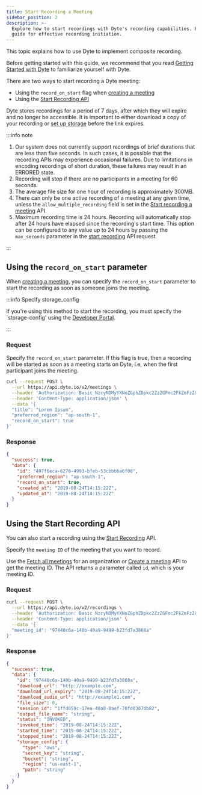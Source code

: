 ```yaml
---
title: Start Recording a Meeting
sidebar_position: 2
description: >-
  Explore how to start recordings with Dyte's recording capabilities. Follow our
  guide for effective recording initiation.
---
```


This topic explains how to use Dyte to implement composite recording.

Before getting started with this guide, we recommend that you read
[Getting Started with Dyte](/getting-started) to familiarize yourself with Dyte.

There are two ways to start recording a Dyte meeting:

- Using the `record_on_start` flag when
  [creating a meeting](/api/?v=v2#/operations/create_meeting)
- Using the [Start Recording API](/api/?v=v2#/operations/start_recording)

Dyte stores recordings for a period of 7 days, after which they will expire and no longer be accessible. It is important to either download a copy of your recording or [set up storage](/guides/recording/custom-cloud-storage#set-storage-configuration) before the link expires.

:::info note

1. Our system does not currently support recordings of brief durations that are less than five seconds. In such cases, it is possible that the recording APIs may experience occasional failures. Due to limitations in encoding recordings of short duration, these failures may result in an ERRORED state.
2. Recording will stop if there are no participants in a meeting for 60 seconds.
3. The average file size for one hour of recording is approximately 300MB.
4. There can only be one active recording of a meeting at any given time, unless the `allow_multiple_recording` field is set in the [Start recording a meeting](/api#/operations/start_recording) API.
5. Maximum recording time is 24 hours. Recording will automatically stop after
   24 hours have elapsed since the recording's start time. This option can be
   configured to any value up to 24 hours by passing the `max_seconds` parameter
   in the [start recording](/api/?v=v2#/operations/start_recording) API request.

:::

## Using the `record_on_start` parameter

When [creating a meeting](/api/?v=v2#/operations/create_meeting), you can
specify the `record_on_start` parameter to start the recording as soon as someone joins the
meeting.

:::info Specify storage_config

If you're using this method to start the recording, you must specify the
`storage-config' using the [Developer Portal](https://dev.dyte.io/).

:::

### Request

Specify the `record_on_start` parameter. If this flag is true, then a recording
will be started as soon as a meeting starts on Dyte, i.e, when the first
participant joins the meeting.

```bash
curl --request POST \
  --url https://api.dyte.io/v2/meetings \
  --header 'Authorization: Basic NzcyNDMyYXNoZGphZDpkc2ZzZGFmc2FkZmFzZGZzZGY=' \
  --header 'Content-Type: application/json' \
  --data '{
  "title": "Lorem Ipsum",
  "preferred_region": "ap-south-1",
  "record_on_start": true
}'
```

### Response

```json
{
  "success": true,
  "data": {
    "id": "497f6eca-6276-4993-bfeb-53cbbbba6f08",
    "preferred_region": "ap-south-1",
    "record_on_start": true,
    "created_at": "2019-08-24T14:15:22Z",
    "updated_at": "2019-08-24T14:15:22Z"
  }
}
```

## Using the Start Recording API

You can also start a recording using the
[Start Recording](/api/?v=v2#/operations/start_recording) API.

Specify the `meeting ID` of the meeting that you want to record.

Use the [Fetch all meetings](/api?v=v2#/operations/get_all_meetings) for an
organization or [Create a meeting](/api?v=v2#/operations/create_meeting) API to
get the meeting ID. The API returns a parameter called `id`, which is your
meeting ID.

### Request

```bash title="Calling Start Recording API"
curl --request POST \
  --url https://api.dyte.io/v2/recordings \
  --header 'Authorization: Basic NzcyNDMyYXNoZGphZDpkc2ZzZGFmc2FkZmFzZGZzZGY=' \
  --header 'Content-Type: application/json' \
  --data '{
  "meeting_id": "97440c6a-140b-40a9-9499-b23fd7a3868a"
}'
```

### Response

```json
{
  "success": true,
  "data": {
    "id": "97440c6a-140b-40a9-9499-b23fd7a3868a",
    "download_url": "http://example.com",
    "download_url_expiry": "2019-08-24T14:15:22Z",
    "download_audio_url": "http://example1.com",
    "file_size": 0,
    "session_id": "1ffd059c-17ea-40a8-8aef-70fd0307db82",
    "output_file_name": "string",
    "status": "INVOKED",
    "invoked_time": "2019-08-24T14:15:22Z",
    "started_time": "2019-08-24T14:15:22Z",
    "stopped_time": "2019-08-24T14:15:22Z",
    "storage_config": {
      "type": "aws",
      "secret_key": "string",
      "bucket": "string",
      "region": "us-east-1",
      "path": "string"
    }
  }
}
```

<head>
  <title>Start Recording a Meeting Guide</title>
  <meta name="description" content="Explore how to start recordings with Dyte's recording capabilities. Follow our guide for effective recording initiation."/>
</head>
